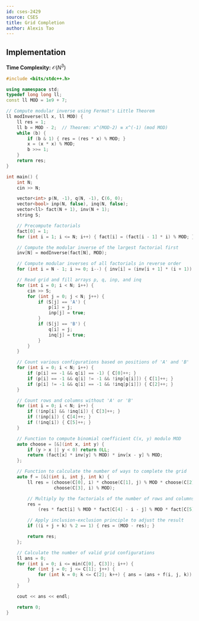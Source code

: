 ```yaml
---
id: cses-2429
source: CSES
title: Grid Completion
author: Alexis Tao
---
```


## Implementation

**Time Complexity:** $\mathcal{O}(N^3)$

<LanguageSection>

<CPPSection>


```cpp
#include <bits/stdc++.h>

using namespace std;
typedef long long ll;
const ll MOD = 1e9 + 7;

// Compute modular inverse using Fermat's Little Theorem
ll modInverse(ll x, ll MOD) {
	ll res = 1;
	ll b = MOD - 2;  // Theorem: x^(MOD-2) ≡ x^(-1) (mod MOD)
	while (b) {
		if (b & 1) { res = (res * x) % MOD; }
		x = (x * x) % MOD;
		b >>= 1;
	}
	return res;
}

int main() {
	int N;
	cin >> N;

	vector<int> p(N, -1), q(N, -1), C(6, 0);
	vector<bool> inp(N, false), inq(N, false);
	vector<ll> fact(N + 1), inv(N + 1);
	string S;

	// Precompute factorials
	fact[0] = 1;
	for (int i = 1; i <= N; i++) { fact[i] = (fact[i - 1] * i) % MOD; }

	// Compute the modular inverse of the largest factorial first
	inv[N] = modInverse(fact[N], MOD);

	// Compute modular inverses of all factorials in reverse order
	for (int i = N - 1; i >= 0; i--) { inv[i] = (inv[i + 1] * (i + 1)) % MOD; }

	// Read grid and fill arrays p, q, inp, and inq
	for (int i = 0; i < N; i++) {
		cin >> S;
		for (int j = 0; j < N; j++) {
			if (S[j] == 'A') {
				p[i] = j;
				inp[j] = true;
			}
			if (S[j] == 'B') {
				q[i] = j;
				inq[j] = true;
			}
		}
	}

	// Count various configurations based on positions of 'A' and 'B'
	for (int i = 0; i < N; i++) {
		if (p[i] == -1 && q[i] == -1) { C[0]++; }
		if (p[i] == -1 && q[i] != -1 && !inp[q[i]]) { C[1]++; }
		if (p[i] != -1 && q[i] == -1 && !inq[p[i]]) { C[2]++; }
	}

	// Count rows and columns without 'A' or 'B'
	for (int i = 0; i < N; i++) {
		if (!inp[i] && !inq[i]) { C[3]++; }
		if (!inp[i]) { C[4]++; }
		if (!inq[i]) { C[5]++; }
	}

	// Function to compute binomial coefficient C(x, y) modulo MOD
	auto choose = [&](int x, int y) {
		if (y > x || y < 0) return 0LL;
		return (fact[x] * inv[y] % MOD) * inv[x - y] % MOD;
	};

	// Function to calculate the number of ways to complete the grid
	auto f = [&](int i, int j, int k) {
		ll res = (choose(C[0], i) * choose(C[1], j) % MOD * choose(C[2], k) % MOD *
		          choose(C[3], i) % MOD);

		// Multiply by the factorials of the number of rows and columns left
		res =
		    (res * fact[i] % MOD * fact[C[4] - i - j] % MOD * fact[C[5] - i - k] % MOD);

		// Apply inclusion-exclusion principle to adjust the result
		if ((i + j + k) % 2 == 1) { res = (MOD - res); }

		return res;
	};

	// Calculate the number of valid grid configurations
	ll ans = 0;
	for (int i = 0; i <= min(C[0], C[3]); i++) {
		for (int j = 0; j <= C[1]; j++) {
			for (int k = 0; k <= C[2]; k++) { ans = (ans + f(i, j, k)) % MOD; }
		}
	}

	cout << ans << endl;

	return 0;
}
```
</CPPSection>
</LanguageSection>
